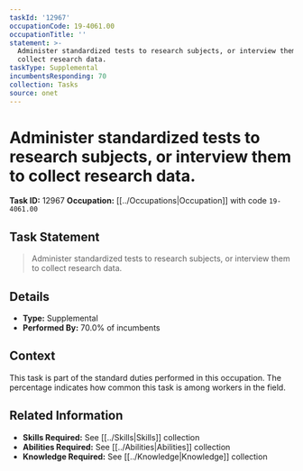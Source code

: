 ```yaml
---
taskId: '12967'
occupationCode: 19-4061.00
occupationTitle: ''
statement: >-
  Administer standardized tests to research subjects, or interview them to
  collect research data.
taskType: Supplemental
incumbentsResponding: 70
collection: Tasks
source: onet
---
```

# Administer standardized tests to research subjects, or interview them to collect research data.

**Task ID:** 12967
**Occupation:** [[../Occupations|Occupation]] with code `19-4061.00`

## Task Statement

> Administer standardized tests to research subjects, or interview them to collect research data.

## Details

- **Type:** Supplemental
- **Performed By:** 70.0% of incumbents

## Context

This task is part of the standard duties performed in this occupation. The percentage indicates how common this task is among workers in the field.

## Related Information

- **Skills Required:** See [[../Skills|Skills]] collection
- **Abilities Required:** See [[../Abilities|Abilities]] collection
- **Knowledge Required:** See [[../Knowledge|Knowledge]] collection
